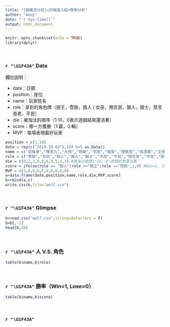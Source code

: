 ```yaml
---
title: "[娛樂百分百]<凹嗚狼人殺>簡單分析"
author: "Anny"
date: "`r Sys.time()`"
output: html_document
---
```


```r
knitr::opts_chunk$set(echo = TRUE)
library(dplyr)
```
<br>

### `r "\U1F43A"` Data
欄位説明：<br>

+ date：日期
+ position：座位
+ name：玩家姓名
+ role：拿到的角色牌（狼王，雪狼，狼人 / 女巫，預言家，獵人，騎士，禁言長老，平民）
+ die：被淘汰的順序（1:10，0表示遊戲結束還活著）
+ score：哪一方獲勝（1:贏，0:輸）
+ MVP：每場表現最好玩家
```r
position = c(1:10)
date = rep(c("2019-10-02"),10) %>% as.Date()
name = c("邱鋒澤","陳零九","大飛","愷樂","宇辰","偉晉","陳敬宣","張語噥","王思佳","小豬")
role = c("雪狼","女巫","狼人","獵人","騎士","平民","平民","預言家","平民","狼人")
die = c(0,2,3,0,0,6,0,5,4,1) #被淘汰順序1:10, 0:遊戲結束還活著
score = ifelse(role == "狼人"|role =="狼王"|role =="雪狼",1,0) #Win=1, lose=0
MVP = c(1,0,0,0,0,0,0,0,0,0)
a=data.frame(date,position,name,role,die,MVP,score)
b=rbind(a,c)
write.csv(b,file="wolf.csv")
```


<br>

### `r "\U1F43A"` Glimpse
```r
b=read.csv("wolf.csv",stringsAsFactors = F)
b=b[,-1]
head(b,20)
```
<br>

### `r "\U1F43A"` 人 V.S. 角色
```r
table(b$name,b$role)
```
<br>

### `r "\U1F43A"` 勝率（Win=1, Lose=0）
```r
table(b$name,b$score)
```
<br>

### `r "\U1F43A"` 
```r

```












<br><br><br>

